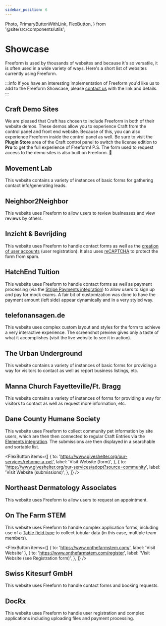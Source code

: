 ```yaml
---
sidebar_position: 6
---
```


  Photo,
  PrimaryButtonWithLink,
  FlexButton,
} from '@site/src/components/utils';


# Showcase

Freeform is used by thousands of websites and because it's so versatile, it is often used in a wide variety of ways. Here's a short list of websites currently using Freeform.

:::info
If you have an interesting implementation of Freeform you'd like us to add to the Freeform Showcase, please [contact us](/support/) with the link and details.
:::

## Craft Demo Sites

We are pleased that Craft has chosen to include Freeform in both of their website demos. These demos allow you to experience Craft from the control panel and front end website. Because of this, you can also experience Freeform inside the control panel as well. Be sure to visit the **Plugin Store** area of the Craft control panel to switch the license edition to **Pro** to get the full experience of Freeform! P.S. The form used to request access to the demo sites is also built on Freeform. 🙂

<PrimaryButtonWithLink
  to="https://craftcms.com/demo"
  label="Visit Craft Demo Sites"
/>

<Photo img={CraftDemosPhoto} alt="Craft Demo Sites" />

## Movement Lab

This website contains a variety of instances of basic forms for gathering contact info/generating leads.

<PrimaryButtonWithLink to="https://movementlab.eu/" label="Visit Website" />

<Photo img={MovementLabPhoto} alt="Movement Lab form" />

## Neighbor2Neighbor

This website uses Freeform to allow users to review businesses and view reviews by others.

<PrimaryButtonWithLink to="https://n2n.la/" label="Visit Website" />

<Photo img={N2NPhoto} alt="Neighbor2Neighbor form" />
<Photo img={N2N2Photo} alt="Neighbor2Neighbor submissions" />

## Inzicht & Bevrijding

This website uses Freeform to handle contact forms as well as the [creation of user accounts](./integrations/elements/#craft-users) (user registration). It also uses [reCAPTCHA](./forms/spam-protection.md#recaptcha) to protect the form from spam.

<PrimaryButtonWithLink
  to="https://www.inzichtenbevrijding.nl"
  label="Visit Website"
/>

<Photo img={InzichtPhoto} alt="Inzicht & Bevrijding form" />

## HatchEnd Tuition

This website uses Freeform to handle contact forms as well as payment processing (via the [Stripe Payments integration](./integrations/payments/)) to allow users to sign up and pay for mock exams. A fair bit of customization was done to have the payment amount (left side) appear dynamically and in a very styled way.

<PrimaryButtonWithLink
  to="https://hatchendtuition.co.uk"
  label="Visit Website"
/>

<Photo img={HatchendTutionPhoto} alt="HatchEnd Tuition payment form" />
<Photo img={HatchendExamPhoto} alt="HatchEnd Tuition form" />

## telefonansagen.de

This website uses complex custom layout and styles for the form to achieve a very interactive experience. The screenshot preview gives only a taste of what it accomplishes (visit the live website to see it in action).

<PrimaryButtonWithLink
  to="https://www.telefonansagen.de/kontakt/unverbindliche-anfrage"
  label="Visit Website"
/>

<Photo img={TelefonansagenPhoto} alt="telefonansagen.de form" />

## The Urban Underground

This website contains a variety of instances of basic forms for providing a way for visitors to contact as well as report business listings, etc.

<PrimaryButtonWithLink
  to="https://theurbanunderground.com/"
  label="Visit Website"
/>

<Photo img={TheUrbanPhoto} alt="The Urban Underground form" />

## Manna Church Fayetteville/Ft. Bragg

This website contains a variety of instances of forms for providing a way for visitors to contact as well as request more information, etc.

<PrimaryButtonWithLink
  to="https://fayftbragg.manna.church/"
  label="Visit Website"
/>

<Photo img={FayftbraggPhoto} alt="Manna Church Fayetteville/Ft. Bragg form" />

## Dane County Humane Society

This website uses Freeform to collect community pet information by site users, which are then then connected to regular Craft Entries via the [Elements integration](./integrations/elements/). The submissions are then displayed in a searchable and sortable list.

<FlexButton
  items={[
    {
      to: 'https://www.giveshelter.org/our-services/rehome-a-pet',
      label: 'Visit Website (form)',
    },
    {
      to: 'https://www.giveshelter.org/our-services/adopt?source=community',
      label: 'Visit Website (submissions)',
    },
  ]}
/>

<Photo img={DCHS1Photo} alt="Dane County Humane Society form" />
<Photo img={DCHS2Photo} alt="Dane County Humane Society submissions" />

## Northeast Dermatology Associates

This website uses Freeform to allow users to request an appointment.

<PrimaryButtonWithLink
  to="https://www.nedermatology.com/#appointment"
  label="Visit Website"
/>

<Photo img={NedaPhoto} alt="Northeast Dermatology Associates form" />

## On The Farm STEM

This website uses Freeform to handle complex application forms, including use of a [Table field type](./forms/fields.md#table) to collect tubular data (in this case, multiple team members).

<FlexButton
  items={[
    { to: 'https://www.onthefarmstem.com/', label: 'Visit Website' },
    {
      to: 'https://www.onthefarmstem.com/register',
      label: 'Visit Website (see Registration form)',
    },
  ]}
/>

<Photo img={OnTheFaemstemPhoto} alt="On The Farm STEM registration form" />

## Swiss Kitesurf GmbH

This website uses Freeform to handle contact forms and booking requests.

<PrimaryButtonWithLink to="https://www.kitesailing.ch/" label="Visit Website" />

<Photo img={KitesailingPhoto} alt="Swiss Kitesurf GmbH form" />

## DocRx

This website uses Freeform to handle user registration and complex applications including uploading files and payment processing.

<PrimaryButtonWithLink to="https://docrx.com" label="Visit Website" />

<Photo img={DocrxPhoto} alt="DocRx form" />
